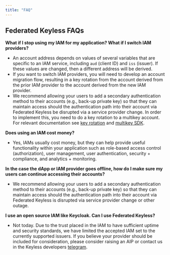 ```yaml
---
title: "FAQ"
---
```


## Federated Keyless FAQs

**What if I stop using my IAM for my application? What if I switch IAM providers?**

- An account address depends on values of several variables that are specific to an IAM service, including `aud` (client ID) and `iss` (issuer).  If these values are changed, then a different address will be derived. 
- If you want to switch IAM providers, you will need to develop an account migration flow, resulting in a key rotation from the account derived from the prior IAM provider to the account derived from the new IAM provider. 
- We recommend allowing your users to add a secondary authentication method to their accounts (e.g., back-up private key) so that they can maintain access should the authentication path into their account via Federated Keyless be disrupted via a service provider change. In order to implement this, you need to do a key rotation to a multikey account. For relevant documentation see [key rotation](https://aptos.dev/en/build/guides/key-rotation) and [multikey SDK](https://aptos-labs.github.io/aptos-ts-sdk/@aptos-labs/ts-sdk-1.29.1/classes/MultiKeyAccount.html).

**Does using an IAM cost money?**

- Yes, IAMs usually cost money, but they can help provide useful functionality within your application such as role-based access control (authorization), user management, user authentication, security + compliance, and analytics + monitoring.

**In the case the dApp or IAM provider goes offline, how do I make sure my users can continue accessing their accounts?**

- We recommend allowing your users to add a secondary authentication method to their accounts (e.g., back-up private key) so that they can maintain access should the authentication path into their account via Federated Keyless is disrupted via service provider change or other outage.

**I use an open source IAM like Keycloak. Can I use Federated Keyless?**

- Not today. Due to the trust placed in the IAM to have sufficient uptime and security standards, we have limited the accepted IAM set to the currently supported issuers. If you believe your provider should be included for consideration, please consider raising an AIP or contact us in the Keyless developers [telegram](https://t.me/+h5CN-W35yUFiYzkx). 
